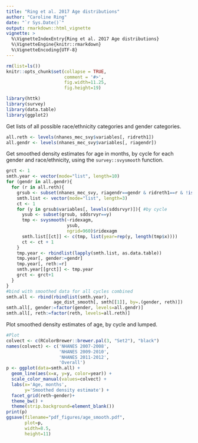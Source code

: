 ---
title: "Ring et al. 2017 Age distributions"
author: "Caroline Ring"
date: "`r Sys.Date()`"
output: rmarkdown::html_vignette
vignette: >
  %\VignetteIndexEntry{Ring et al. 2017 Age distributions}
  %\VignetteEngine{knitr::rmarkdown}
  %\VignetteEncoding{UTF-8}
---

```{r, include=FALSE}
rm(list=ls())
knitr::opts_chunk$set(collapse = TRUE, 
                      comment = '#>', 
                      fig.width=11.25, 
                      fig.height=19)
```

```{r, eval = FALSE}
library(httk)
library(survey)
library(data.table)
library(ggplot2)
```

Get lists of all possible race/ethnicity categories and gender categories.
```{r, eval=FALSE}
all.reth <- levels(nhanes_mec_svy$variables[, ridreth1])
all.gendr <- levels(nhanes_mec_svy$variables[, riagendr])
```

Get smoothed density estimates for age in months, by cycle for each gender and race/ethnicity, using the `survey::svysmooth` function. 
```{r, eval=FALSE}
grct <- 1
smth.year <- vector(mode="list", length=10)
for (gendr in all.gendr){
  for (r in all.reth){
    grsub <- subset(nhanes_mec_svy, riagendr==gendr & ridreth1==r & !is.na(ridexagm))
    smth.list <- vector(mode="list", length=3)
    ct <- 1
    for (y in grsub$variables[, levels(sddsrvyr)]){ #by cycle
      ysub <- subset(grsub, sddsrvyr==y)
      tmp <- svysmooth(~ridexagm,
                       ysub,
                       ngrid=960)$ridexagm 
      smth.list[[ct]] <- c(tmp, list(year=rep(y, length(tmp$x))))
      ct <- ct + 1
    }
    tmp.year <- rbindlist(lapply(smth.list, as.data.table))
    tmp.year[, gender:=gendr]
    tmp.year[, reth:=r]
    smth.year[[grct]] <- tmp.year
    grct <- grct+1
  }
}
#bind with smoothed data for all cycles combined
smth.all <- rbind(rbindlist(smth.year), 
                  age_dist_smooth[, smth[[1]], by=.(gender, reth)])
smth.all[, gender:=factor(gender, levels=all.gendr)]
smth.all[, reth:=factor(reth, levels=all.reth)]
```

Plot smoothed density estimates of age, by cycle and lumped.
```{r, eval=FALSE}
#Plot
colvect <- c(RColorBrewer::brewer.pal(3, "Set2"), "black")
names(colvect) <- c('NHANES 2007-2008',
                    'NHANES 2009-2010',
                    'NHANES 2011-2012',
                    'Overall')
p <- ggplot(data=smth.all) +
  geom_line(aes(x=x, y=y, color=year)) +
  scale_color_manual(values=colvect) +
  labs(x='Age, months',
       y='Smoothed density estimate') +
  facet_grid(reth~gender)+
  theme_bw() +
  theme(strip.background=element_blank())
print(p)
ggsave(filename="pdf_figures/age_smooth.pdf",
       plot=p,
       width=8.5,
       height=11)
```